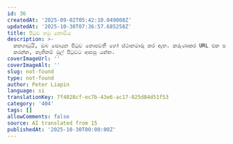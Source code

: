 ```yaml
---
id: 36
createdAt: '2025-09-02T05:42:10.049008Z'
updatedAt: '2025-10-30T07:36:57.685258Z'
title: පිටුව හමු නොවීය
description: >-
  කනගාටුයි, ඔබ සොයන පිටුව නොපවතී හෝ ස්ථානමාරු කර ඇත. කරුණාකර URL එක පරීක්ෂා
  කරන්න, නැතිනම් මුල් පිටුවට ආපසු යන්න.
coverImageUrl: ''
coverImageAlt: ''
slug: not-found
type: not-found
author: Peter Liapin
language: si
translationKey: 7f4028cf-ec7b-43e6-ac17-025d84d51f53
category: '404'
tags: []
allowComments: false
source: AI translated from 15
publishedAt: '2025-10-30T00:00:00Z'
---
```


<NotFoundSection
  badge="404-දෝෂය"
  title="පිටුව හමු නොවීය"
  description="කණගාටුයි, ඔබ සොයන පිටුව නොපවතී හෝ ස්ථානමාරු කර ඇත. කරුණාකර URL එක පරීක්ෂා කරන්න, නැතිනම් මුල් පිටුවට ආපසු යන්න."
  buttonText="මුල් පිටුවට යන්න"
  buttonLink="/"
/>
